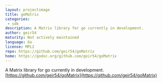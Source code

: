 ```yaml
---
layout: projectimage
title: goMatrix
categories: 
 - sdk
description: A Matrix library for go currently in development.
author: geir54
maturity: Not actively maintained
language: Go
license: MPL2
repo: https://github.com/geir54/goMatrix
home: https://godoc.org/github.com/geir54/goMatrix
---
```


A Matrix library for go currently in development. [https://github.com/geir54/goMatrix](https://github.com/geir54/goMatrix)


